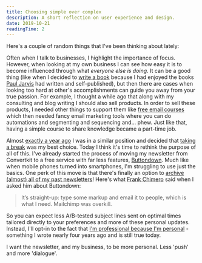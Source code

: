 ```yaml
---
title: Choosing simple over complex
description: A short reflection on user experience and design.
date: 2019-10-21
readingTime: 2
---
```


Here's a couple of random things that I've been thinking about lately:

Often when I talk to businesses, I highlight the importance of focus. However, when looking at my own business I can see how easy it is to become influenced through what *everyone else is doing*. It can be a good thing (like when I decided to <a href="/books/">write a book</a> because I had enjoyed the books <a href="https://pjrvs.com">Paul Jarvis</a> had written and self-published), but then there are cases when looking too hard at other's accomplishments can guide you away from your true passion. For example, I thought a while ago that along with my consulting and blog writing I should also sell products. In order to sell these products, I needed other things to support them like <a href="/uxcourse/">free email courses</a> which then needed fancy email marketing tools where you can do automations and segmenting and sequencing and... phew. Just like that, having a simple course to share knowledge became a part-time job.

Almost <a href="/break/">exactly a year ago</a> I was in a similar position and decided that <a href="/break/">taking a break</a> was my best choice. Today I think it's time to rethink the purpose of all of this. I've already started the process of moving my newsletter from Convertkit to a free service with far less features, <a href="https://buttondown.email/">Buttondown</a>. Much like when mobile phones turned into smartphones, I'm struggling to use just the basics. One perk of this move is that there's finally an option to <a href="https://buttondown.email/antonsten/archive/">archive (almost) all of my past newsletters</a>! Here's what <a href="https://frankchimero.com">Frank Chimero</a> said when I asked him about Buttondown:

> It’s straight-up: type some markup and email it to people, which is what I need. Mailchimp was overkill.

So you can expect less A/B-tested subject lines sent on optimal times tailored directly to your preferences and more of these personal updates. Instead, I'll opt-in to the fact that <a href="/i-am-professional-because-i-am-personal/">I'm professional because I'm personal</a> - something I wrote nearly four years ago and is still true today.

I want the newsletter, and my business, to be more personal. Less 'push' and more 'dialogue'.